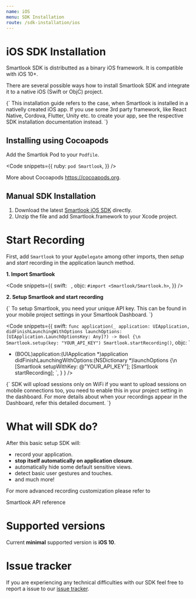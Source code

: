 ```yaml
---
name: iOS
menu: SDK Installation
route: /sdk-installation/ios
---
```



# iOS SDK Installation

Smartlook SDK is distributted as a binary iOS framework. It is compatible with iOS 10+.

There are several possible ways how to install Smartlook SDK and integrate it to a native iOS (Swift or ObjC) project.

<TextBlock kind="note">
{`
This installation guide refers to the case, when Smartlook is installed in a nativelly created iOS app. If you use some 3rd party framework, like React Native, Cordova, Flutter, Unity etc. to create your app, see the respective SDK installation documentation instead.
`}
</TextBlock>

## Installing using Cocoapods

Add the Smartlok Pod to your `Podfile`.

<Code
  snippets={{
    ruby: `
pod Smartlook
`,
  }}
/>

More about Cocoapods https://cocoapods.org.

## Manual SDK Installation

1. Download the latest [Smartlook iOS SDK](https://sdk.smartlook.com/ios/smartlook-ios-sdk-1.2.5.59.zip) directly.
2. Unzip the file and add Smartlook.framework to your Xcode project.

# Start Recording 

First, add `Smartlook` to your `AppDelegate` among other imports, then *setup* and *start* recording in the application launch method.

**1. Import Smartlook**

<Code
  snippets={{
    swift: `
      `,
      objc: `
#import <Smartlook/Smartlook.h>
      `,
  }}
/>

**2. Setup Smartlook and start recording**

<TextBlock kind="important">
{`
To setup Smartlook, you need your unique API key. This can be found in your mobile project settings in <Link to="https://app.smartlook.com/settings/projects">your Smartlook Dashboard</Link>.
`}
</TextBlock>

<Code
  snippets={{
      swift: `
func application(_ application: UIApplication, didFinishLaunchingWithOptions launchOptions: [UIApplication.LaunchOptionsKey: Any]?) -> Bool {\n
    Smartlook.setup(key: "YOUR_API_KEY")
    Smartlook.startRecording()
      `,
      objc: `
- (BOOL)application:(UIApplication *)application didFinishLaunchingWithOptions:(NSDictionary *)launchOptions {\n    
    [Smartlook setupWithKey: @"YOUR_API_KEY"];
    [Smartlook startRecording];
      `,
    }
  }
/>

<TextBlock kind="note">
{`
SDK will upload sessions only on WiFi if you want to upload sessions on mobile connections too, you need to enable this in your project setting in the dashboard. For more details about when your recordings appear in the Dashboard, refer <Link to="/conceptual/when-i-will-see-the-recordings-in-dashboard">this detailed document</Link>.
`}
</TextBlock>

# What will SDK do?

After this basic setup SDK will:
* record your application.
* **stop itself automatically on application closure**.
* automatically hide some default sensitive views.
* detect basic user gestures and touches.
* and much more!

For more advanced recording customization please refer to 

<Link to="/api_reference">Smartlook API reference</Link>

# Supported versions
Current **minimal** supported version is **iOS 10**.

# Issue tracker
If you are experiencing any technical difficulties with our SDK feel free to report a issue to our [issue tracker](https://github.com/smartlook/smartlook-ios-sdk).
